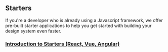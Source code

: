## Starters
If you're a developer who is already using a Javascript framework, we offer pre-built starter applications to help you get started with building your design system even faster.

### [Introduction to Starters (React, Vue, Angular)](?path=/story/code-starters-introduction--page)
